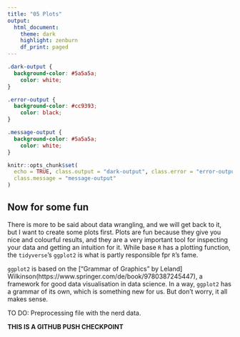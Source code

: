 ```yaml
---
title: "05 Plots"
output: 
  html_document:
    theme: dark
    highlight: zenburn
    df_print: paged
---
```


```css
.dark-output {
  background-color: #5a5a5a;
    color: white;
}

.error-output {
  background-color: #cc9393;
    color: black;
}

.message-output {
  background-color: #5a5a5a;
    color: white;
}
```

```r
knitr::opts_chunk$set(
  echo = TRUE, class.output = "dark-output", class.error = "error-output",
  class.message = "message-output"
)
```

## Now for some fun

There is more to be said about data wrangling, and we will get back to it, but I want to create some plots first.
Plots are fun because they give you nice and colourful results, and they are a very important tool for inspecting your data and getting an intuition for it.
While base `R` has a plotting function, the `tidyverse`'s `ggplot2` is what is partly responsible fpr `R`'s fame.

`ggplot2` is based on the ["Grammar of Graphics" by Leland] Wilkinson(https://www.springer.com/de/book/9780387245447), a framework for good data visualisation in data science.
In a way, `ggplot2` has a grammar of its own, which is something new for us.
But don't worry, it all makes sense.

TO DO: Preprocessing file with the nerd data.

**THIS IS A GITHUB PUSH CHECKPOINT**
